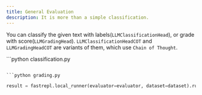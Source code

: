 ```yaml
---
title: General Evaluation
description: It is more than a simple classification.
---
```


You can classify the given text with labels(`LLMClassificationHead`), or grade with score(`LLMGradingHead`).
`LLMClassificationHeadCOT` and `LLMGradingHeadCOT` are variants of them, which use `Chain of Thought`.

<CodeGroup>
```python classification.py

```

```python grading.py

```

</CodeGroup>

```python
result = fastrepl.local_runner(evaluator=evaluator, dataset=dataset).run()
```
